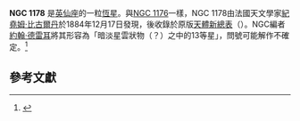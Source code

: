 {{NGCInfoBox|NGCID=NGC 1178|發現者=紀堯姆·比古爾丹|發現日期=1884年12月17日|其他編號=|曆元=J2000.0|赤經=3時4分38.7秒
|赤緯=42°18'51"|星座=英仙座|星體=恆星|星等=|表面亮度=|藍等=}}

'''NGC 1178''' 是[[英仙座|英仙座]]的一粒[[恆星|恆星]]。與[[NGC_1176|NGC 1176]]一樣，NGC 1178由法國天文學家[[紀堯姆·比古爾丹|紀堯姆·比古爾丹]]於1884年12月17日發現，後收錄於原版[[NGC天體表|天體新總表]]（{{lang|en|NGC}}）。NGC編者[[約翰·德雷耳|約翰·德雷耳]]將其形容為「暗淡星雲狀物（？）之中的13等星」，問號可能解作不確定。<ref>{{cite web|last = Seligman|first = Courtney|url = https://cseligman.com/text/atlas/ngc11a.htm#1176|title = New General Catalog Objects: NGC 1150 - 1199|access-date = 2022-03-05|archive-date = 2018-12-16|archive-url = https://web.archive.org/web/20181216084103/http://cseligman.com/text/atlas/ngc11a.htm#1176}}</ref>

== 參考文獻 ==
{{reflist}}

{{NGCReference|1178}}
{{Catalogs|NGC=1178}}